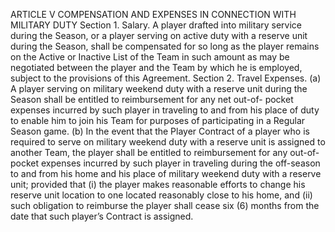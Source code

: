 ARTICLE V
COMPENSATION AND EXPENSES
IN CONNECTION WITH MILITARY DUTY
Section 1. Salary.
A player drafted into military service during the Season, or a player
serving on active duty with a reserve unit during the Season, shall be
compensated for so long as the player remains on the Active or Inactive
List of the Team in such amount as may be negotiated between the player
and the Team by which he is employed, subject to the provisions of this
Agreement.
Section 2. Travel Expenses.
(a) A player serving on military weekend duty with a reserve unit
during the Season shall be entitled to reimbursement for any net out-of-
pocket expenses incurred by such player in traveling to and from his place
of duty to enable him to join his Team for purposes of participating in a
Regular Season game.
(b) In the event that the Player Contract of a player who is required to
serve on military weekend duty with a reserve unit is assigned to another
Team, the player shall be entitled to reimbursement for any out-of-pocket
expenses incurred by such player in traveling during the off-season to and
from his home and his place of military weekend duty with a reserve unit;
provided that (i) the player makes reasonable efforts to change his reserve
unit location to one located reasonably close to his home, and (ii) such
obligation to reimburse the player shall cease six (6) months from the date
that such player's Contract is assigned.